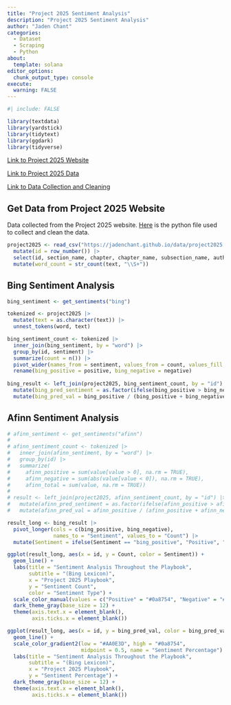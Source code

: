 ```yaml
---
title: "Project 2025 Sentiment Analysis"
description: "Project 2025 Sentiment Analysis"
author: "Jaden Chant"
categories:
  - Dataset
  - Scraping
  - Python
about:
  template: solana
editor_options: 
  chunk_output_type: console
execute:
  warning: FALSE
---
```


```r
#| include: FALSE

library(textdata)
library(yardstick)
library(tidytext)
library(ggdark)
library(tidyverse)
```

[Link to Project 2025 Website](https://www.project2025.org/)

[Link to Project 2025 Data](https://www.kaggle.com/datasets/jadenc4/project-2025)

[Link to Data Collection and Cleaning](https://github.com/jadenchant/jadenchant.github.io/blob/main/pages/projects/project_2025/pdf_conversion.py)


## Get Data from Project 2025 Website

Data collected from the Project 2025 website. [Here](https://github.com/jadenchant/jadenchant.github.io/blob/main/pages/projects/project_2025/pdf_conversion.py) is the python file used to collect and clean the data.

```r
project2025 <- read_csv("https://jadenchant.github.io/data/project2025.csv") |>
  mutate(id = row_number()) |>
  select(id, section_name, chapter, chapter_name, subsection_name, authors, text) |>
  mutate(word_count = str_count(text, "\\S+"))
```

## Bing Sentiment Analysis

```r
bing_sentiment <- get_sentiments("bing")

tokenized <- project2025 |>
  mutate(text = as.character(text)) |>
  unnest_tokens(word, text)

bing_sentiment_count <- tokenized |>
  inner_join(bing_sentiment, by = "word") |>
  group_by(id, sentiment) |>
  summarize(count = n()) |>
  pivot_wider(names_from = sentiment, values_from = count, values_fill = 0) |>
  rename(bing_positive = positive, bing_negative = negative)
  
bing_result <- left_join(project2025, bing_sentiment_count, by = "id") |>
  mutate(bing_pred_sentiment = as.factor(ifelse(bing_positive > bing_negative, "positive", "negative"))) |>
  mutate(bing_pred_val = bing_positive / (bing_positive + bing_negative))
```

## Afinn Sentiment Analysis

```r
# afinn_sentiment <- get_sentiments("afinn")
# 
# afinn_sentiment_count <- tokenized |>
#   inner_join(afinn_sentiment, by = "word") |>
#   group_by(id) |>
#   summarize(
#     afinn_positive = sum(value[value > 0], na.rm = TRUE),
#     afinn_negative = sum(abs(value[value < 0]), na.rm = TRUE),
#     afinn_total = sum(value, na.rm = TRUE))
# 
# result <- left_join(project2025, afinn_sentiment_count, by = "id") |>
#   mutate(afinn_pred_sentiment = as.factor(ifelse(afinn_positive > afinn_negative, "positive", "negative"))) |>
#   mutate(afinn_pred_val = afinn_positive / (afinn_positive + afinn_negative))
```

```r
result_long <- bing_result |>
  pivot_longer(cols = c(bing_positive, bing_negative), 
               names_to = "Sentiment", values_to = "Count") |>
  mutate(Sentiment = ifelse(Sentiment == "bing_positive", "Positive", "Negative"))

ggplot(result_long, aes(x = id, y = Count, color = Sentiment)) +
  geom_line() +
  labs(title = "Sentiment Analysis Throughout the Playbook", 
       subtitle = "(Bing Lexicon)",
       x = "Project 2025 Playbook", 
       y = "Sentiment Count", 
       color = "Sentiment Type") +
  scale_color_manual(values = c("Positive" = "#0a8754", "Negative" = "#AA0E3D")) +
  dark_theme_gray(base_size = 12) +
  theme(axis.text.x = element_blank(),
        axis.ticks.x = element_blank())

ggplot(result_long, aes(x = id, y = bing_pred_val, color = bing_pred_val)) +
  geom_line() +
  scale_color_gradient2(low = "#AA0E3D", high = "#0a8754", 
                        midpoint = 0.5, name = "Sentiment Percentage") +
  labs(title = "Sentiment Analysis Throughout the Playbook", 
       subtitle = "(Bing Lexicon)",
       x = "Project 2025 Playbook", 
       y = "Sentiment Percentage") +
  dark_theme_gray(base_size = 12) +
  theme(axis.text.x = element_blank(),
        axis.ticks.x = element_blank())
```










